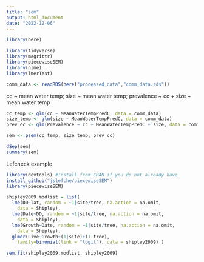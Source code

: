 ```yaml
---
title: "sem"
output: html_document
date: "2022-12-06"
---
```


```r
library(here)

library(tidyverse)
library(magrittr)
library(piecewiseSEM)
library(nlme)
library(lmerTest)

comm_data <- readRDS(here("processed_data","comm_data.rds"))
```


cc ~ mean water temp; size ~ mean water temp; prevalence ~ cc + size + mean water temp
```r
cc_temp <- glm(cc ~ MeanWaterTempPredC, data = comm_data)
size_temp <- glm(size ~ MeanWaterTempPredC, data = comm_data)
prev_cc <- glm(Prevalence ~ cc + MeanWaterTempPredC + size, data = comm_data)

sem <- psem(cc_temp, size_temp, prev_cc)
```


```r
dSep(sem)
summary(sem)
```
Lefcheck example

```r
library(devtools) #Install from CRAN if you do not already have
install_github("jslefche/piecewiseSEM")
library(piecewiseSEM)
```

```r
shipley2009.modlist = list(
  lme(DD~lat, random = ~1|site/tree, na.action = na.omit, 
    data = Shipley),
  lme(Date~DD, random = ~1|site/tree, na.action = na.omit, 
    data = Shipley),
  lme(Growth~Date, random = ~1|site/tree, na.action = na.omit, 
    data = Shipley),
  glmer(Live~Growth+(1|site)+(1|tree), 
    family=binomial(link = "logit"), data = shipley2009) )
```

```r
sem.fit(shipley2009.modlist, shipley2009)
```

